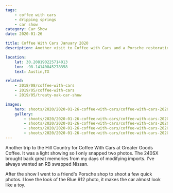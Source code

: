 ```yaml
---
tags:
    - coffee with cars
    - dripping springs
    - car show
category: Car Show
date: 2020-01-26

title: Coffee With Cars January 2020
description: Another visit to Coffee with Cars and a Porsche restoration shop in Dripping Springs, TX.

location:
    lat: 30.208190225714013
    lon: -98.14140845278358
    text: Austin,TX

related:
    - 2018/08/coffee-with-cars
    - 2019/05/coffee-with-cars
    - 2019/05/treaty-oak-car-show

images:
    hero: shoots/2020/2020-01-26-coffee-with-cars/coffee-with-cars-2020_002.jpg
    gallery:
        - shoots/2020/2020-01-26-coffee-with-cars/coffee-with-cars-2020_001.jpg
        - shoots/2020/2020-01-26-coffee-with-cars/coffee-with-cars-2020_002.jpg
        - shoots/2020/2020-01-26-coffee-with-cars/coffee-with-cars-2020_003.jpg
        - shoots/2020/2020-01-26-coffee-with-cars/coffee-with-cars-2020_004.jpg
---
```


Another trip to the Hill Country for Coffee With Cars at Greater Goods Coffee. It was a light showing so I only snapped two photos. The 240SX brought back great memories from my days of modifying imports. I've always wanted an RB swapped Nissan.

After the show I went to a friend's Porsche shop to shoot a few quick photos. I love the look of the Blue 912 photo, it makes the car almost look like a toy.
